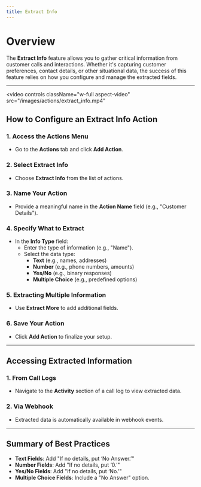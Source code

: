 ---
title: Extract Info
---

# Overview

The **Extract Info** feature allows you to gather critical information from customer calls and interactions. Whether it's capturing customer preferences, contact details, or other situational data, the success of this feature relies on how you configure and manage the extracted fields.

---

<video
  controls
  className="w-full aspect-video"
  src="/images/actions/extract_info.mp4"
></video>

## How to Configure an Extract Info Action

### 1. **Access the Actions Menu**
   - Go to the **Actions** tab and click **Add Action**.

### 2. **Select Extract Info**
   - Choose **Extract Info** from the list of actions.

### 3. **Name Your Action**
   - Provide a meaningful name in the **Action Name** field (e.g., "Customer Details").

### 4. **Specify What to Extract**
   - In the **Info Type** field:
     - Enter the type of information (e.g., "Name").
     - Select the data type:
       - **Text** (e.g., names, addresses)
       - **Number** (e.g., phone numbers, amounts)
       - **Yes/No** (e.g., binary responses)
       - **Multiple Choice** (e.g., predefined options)

### 5. **Extracting Multiple Information**
   - Use **Extract More** to add additional fields.

### 6. **Save Your Action**
   - Click **Add Action** to finalize your setup.

---

## Accessing Extracted Information

### 1. **From Call Logs**
   - Navigate to the **Activity** section of a call log to view extracted data.

### 2. **Via Webhook**
   - Extracted data is automatically available in webhook events.

---

## Summary of Best Practices

- **Text Fields**: Add "If no details, put ‘No Answer.’"
- **Number Fields**: Add "If no details, put ‘0.’"
- **Yes/No Fields**: Add "If no details, put ‘No.’"
- **Multiple Choice Fields**: Include a "No Answer" option.

